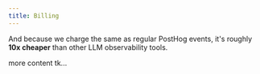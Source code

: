 ```yaml
---
title: Billing
---
```



And because we charge the same as regular PostHog events, it's roughly **10x cheaper** than other LLM observability tools.

more content tk...


